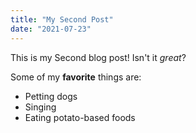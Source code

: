 ```yaml
---
title: "My Second Post"
date: "2021-07-23"
---
```


This is my Second blog post! Isn't it *great*?

Some of my **favorite** things are:

* Petting dogs
* Singing
* Eating potato-based foods